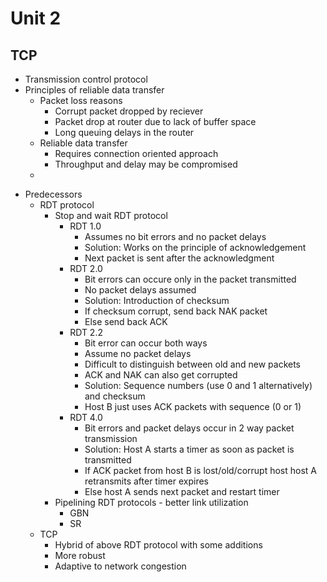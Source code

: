 = Unit 2 =

== TCP ==
* Transmission control protocol
* Principles of reliable data transfer
** Packet loss reasons
*** Corrupt packet dropped by reciever
*** Packet drop at router due to lack of buffer space
*** Long queuing delays in the router
** Reliable data transfer
*** Requires connection oriented approach
*** Throughput and delay may be compromised
** 


* Predecessors
** RDT protocol
*** Stop and wait RDT protocol
**** RDT 1.0
***** Assumes no bit errors and no packet delays
***** Solution: Works on the principle of acknowledgement
***** Next packet is sent after the acknowledgment
**** RDT 2.0
***** Bit errors can occure only in the packet transmitted
***** No packet delays assumed
***** Solution: Introduction of checksum
***** If checksum corrupt, send back NAK packet
***** Else send back ACK
**** RDT 2.2
***** Bit error can occur both ways
***** Assume no packet delays
***** Difficult to distinguish between old and new packets
***** ACK and NAK can also get corrupted
***** Solution: Sequence numbers (use 0 and 1 alternatively) and checksum
***** Host B just uses ACK packets with sequence (0 or 1)
**** RDT 4.0
***** Bit errors and packet delays occur in 2 way packet transmission
***** Solution: Host A starts a timer as soon as packet is transmitted
***** If ACK packet from host B is lost/old/corrupt host host A retransmits after timer expires
***** Else host A sends next packet and restart timer
*** Pipelining RDT protocols - better link utilization
**** GBN
**** SR
** TCP
*** Hybrid of above RDT protocol with some additions
*** More robust
*** Adaptive to network congestion


